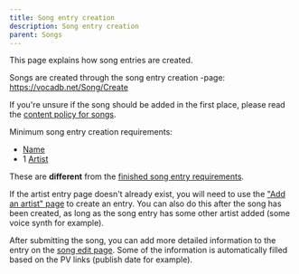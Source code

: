 ---
title: Song entry creation
description: Song entry creation
parent: Songs
---


<Navigation />

This page explains how song entries are created.

Songs are created through the song entry creation -page: https://vocadb.net/Song/Create

If you're unsure if the song should be added in the first place, please read the [content policy for songs](/docs/guidelines/content-policy#Songs).

Minimum song entry creation requirements:

- [Name](/docs/songs/song-entry-editing/Songs#tab-Basic-info)
- 1 [Artist](/docs/songs/song-entry-editing/Songs#tab-Artists)

These are **different** from the [finished song entry requirements](/docs/songs/song-entry-editing#Finished-song-entry-requirements).

If the artist entry page doesn't already exist, you will need to use the ["Add an artist" page](https://vocadb.net/Artist/Create) to create an entry. You can also do this after the song has been created, as long as the song entry has some other artist added (some voice synth for example).

After submitting the song, you can add more detailed information to the entry on the [song edit page](/docs/songs/song-entry-editing). Some of the information is automatically filled based on the PV links (publish date for example).
